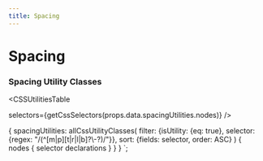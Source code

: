 ```yaml
---
title: Spacing
---
```




# Spacing


### Spacing Utility Classes

<CSSUtilitiesTable
  
  selectors={getCssSelectors(props.data.spacingUtilities.nodes)}
/>

{
  spacingUtilities: allCssUtilityClasses(
    filter: {isUtility: {eq: true}, selector: {regex: "/(^[m|p][t|r|l|b]?\\-?)/"}},
    sort: {fields: selector, order: ASC}
  ) {
    nodes {
      selector
      declarations
    }
  }
}
`;
